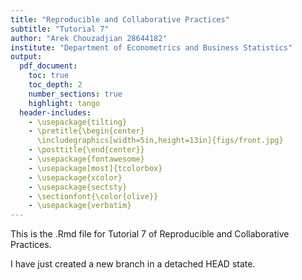 ```yaml
---
title: "Reproducible and Collaborative Practices"
subtitle: "Tutorial 7"
author: "Arek Chouzadjian 28644182"
institute: "Department of Econometrics and Business Statistics"
output:
  pdf_document:
    toc: true
    toc_depth: 2
    number_sections: true
    highlight: tango
  header-includes:
    - \usepackage{tilting}
    - \pretitle{\begin{center}
      \includegraphics[width=5in,height=13in]{figs/front.jpg}
    - \posttitle{\end{center}}
    - \usepackage{fontawesome}
    - \usepackage[most]{tcolorbox}
    - \usepackage{xcolor}
    - \usepackage{sectsty}
    - \sectionfont{\color{olive}}
    - \usepackage{verbatim}
---
```


This is the .Rmd file for Tutorial 7 of Reproducible and Collaborative Practices. 

I have just created a new branch in a detached HEAD state. 

